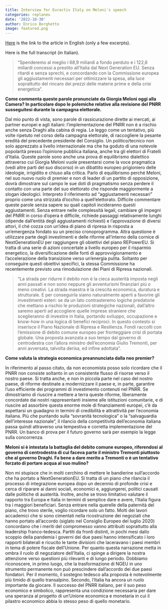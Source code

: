 ```yaml
---
title: Interview for Euractiv Italy on Meloni's speech
categories: replaneu
date: '2022-10-30'
author: Enrico Borghetto
image: featured.png
---
```


[Here](https://www.euractiv.com/section/all/short_news/meloni-wants-to-revise-national-recovery-plan-risks-derailing-timetable/) is the link to the article in English (only a few excerpts).

Here is the full transcript (in Italian).

> "Spenderemo al meglio i 68,9 miliardi a fondo perduto e i 122,6 miliardi concessi a prestito all'Italia dal Next Generation EU. Senza ritardi e senza sprechi, e concordando con la Commissione europea gli aggiustamenti necessari per ottimizzare la spesa, alla luce soprattutto del rincaro dei prezzi delle materie prime e della crisi energetica".

**Come commenta queste parole pronunciate da Giorgia Meloni oggi alla Camera? In particolare dopo le polemiche relative alla revisione del PNRR susseguitesi durante la campagna elettorale.**

Dal mio punto di vista, sono parole di rassicurazione dirette ai mercati, ai partner europei e agli italiani: l'implementazione del PNRR non è a rischio anche senza Draghi alla cabina di regia. Le leggo come un tentativo, più volte ripetuto nel corso della campagna elettorale, di raccogliere la pesante eredità del precedente presidente del Consiglio. Un politico/tecnico non solo apprezzato a livello internazionale ma che ha goduto di una notevole popolarità presso l'opinione pubblica italiana, anche tra gli elettori di Fratelli d'Italia. Queste parole sono anche una prova di equilibrismo dialettico attraverso cui Giorgia Meloni vuole presentarsi come la voce pragmatica (vedi altre parti del suo discorso) in un dibattito europeo prigioniero delle ideologie, irrigidito e chiuso alla critica. Parlo di equilibrismo perché Meloni, nel suo nuovo ruolo di premier e non di leader di un partito di opposizione, dovrà dimostrare sul campo le sue doti di pragmatismo senza perdere il contatto con una parte del suo elettorato che risponde maggiormente a slogan ideologici. Interpreto il riferimento ad "aggiustamenti necessari" proprio come una strizzata d'occhio a quell'elettorato. Difficile commentare queste parole senza sapere su quali capitoli incideranno questi aggiustamenti. Senza entrare nelle complessità legali, cambiare gli impegni del PNRR in corso d'opera è difficile, richiede passaggi relativamente lunghi (dipende dall'entità degli aggiustamenti richiesti) e l'approvazione di diversi attori, il ché cozza con un'idea di piano di ripresa in risposta a un'emergenza fondato su un preciso cronoprogramma. Altra questione è utilizzare parte degli investimenti e delle riforme all'interno della cornice di NextGenerationEU per raggiungere gli obiettivi del piano REPowerEU. Si tratta di una serie di azioni concertate a livello europeo per il risparmio energetico, la diversificazione delle fonti di approvvigionamento e l'accelerazione della transizione verso un'energia pulita. Soltanto per conseguire questi obiettivi specifici, la stessa Commissione ha recentemente previsto una rimodulazione dei Piani di Ripresa nazionali.

> "La strada per ridurre il debito non è la cieca austerità imposta negli anni passati e non sono neppure gli avventurismi finanziari più o meno creativi. La strada maestra è la crescita economica, duratura e strutturale. E per conseguirla siamo naturalmente aperti a favorire gli investimenti esteri: se da un lato contrasteremo logiche predatorie che mettano a rischio le produzioni strategiche nazionali, dall'altro saremo aperti ad accogliere quelle imprese straniere che sceglieranno di investire in Italia, portando sviluppo, occupazione e know-how in una logica di benefici reciproci. In questo contesto si inserisce il Piano Nazionale di Ripresa e Resilienza. Fondi raccolti con l'emissione di debito comune europeo per fronteggiare crisi di portata globale. Una proposta avanzata a suo tempo dal governo di centrodestra con l'allora ministro dell'economia Giulio Tremonti, per anni avversata, talvolta derisa, ed infine adottata".

**Come valuta la strategia economica preannunciata dalla neo premier?**

In riferimento al passo citato, da non economista posso solo ricordare che il PNRR non consiste soltanto in un consistente flusso di risorse verso il nostro paese. Si tratta anche, e non in piccola parte nel caso del nostro paese, di riforme destinate a modernizzare il paese e, in parte, garantire l'uso efficiente dei programmi di investimento contenuti nel PNRR. Se dimostriamo di riuscire a mettere a terra queste riforme, liberamente concordate dai nostri rappresentanti insieme alle istituzioni comunitarie, e di riuscire ad assorbire questa enorme mole di finanziamenti europei, c'è da aspettarsi un guadagno in termini di credibilità e attrattività per l'economia italiana. Più che puntando sulla "sovranità tecnologica" o la "salvaguardia dell'interesse nazionale", il rilancio della competitività dell'economia italiana passa quindi attraverso una tempestiva e corretta implementazione del PNRR. Un banco di prova per il futuro governo sarà per esempio la legge sulla concorrenza.

**Meloni si è intestata la battaglia del debito comune europeo, riferendosi al governo di centrodestra di cui faceva parte il ministro Tremonti piuttosto che al governo Draghi. Fa bene a dare merito a Tremonti o è un tentativo forzato di portare acqua al suo mulino?**

Non mi stupisce che in molti cerchino di mettere le bandierine sull'accordo che ha portato a NextGenerationEU. Si tratta di un piano che rilancia il processo di integrazione europea dopo un decennio di profonde crisi e cerca di riparare ai danni sociali, economici e, aggiungerei, politici causati dalle politiche di austerità. Inoltre, anche se trovo limitativo valutare il rapporto tra Europa e Italia in termini di semplice dare e avere, l'Italia figura tra i maggiori beneficiari. Senza entrare nella querelle della paternità del piano, che trovo sterile, voglio ricordare solo un fatto. Molti dei lavori accademici che si sono cimentati nella ricostruzione dei negoziati che hanno portato all'accordo (siglato nel Consiglio Europeo del luglio 2020) concordano che i meriti del compromesso vanno attribuiti soprattutto alla leadership franco-tedesca. Partiti da fronti distinti, in pochi mesi dallo scoppio della pandemia i governi dei due paesi hanno intensificato i loro rapporti bilaterali e ricucito le tante divisioni che laceravano i paesi membri in tema di potere fiscale dell'Unione. Per quanto questa narrazione metta in ombra il ruolo di negoziatore dell'Italia, ci spinge a dirigere la nostra attenzione verso questioni più rilevanti e di lungo periodo. Dobbiamo riconoscere, in primo luogo, che la trasformazione di NGEU in uno strumento permanente non può prescindere dall'accordo dei due paesi fondatori. Per il momento, il sostegno tedesco alla proposta è notevolmente più timido di quello transalpino. Secondo, l'Italia ha ancora un ruolo importante da giocare. Il successo del PNRR italiano, per il suo peso economico e simbolico, rappresenta una condizione necessaria per dare una speranza al progetto di un'Unione economica e monetaria in cui il pilastro economico abbia lo stesso peso di quello monetario.
